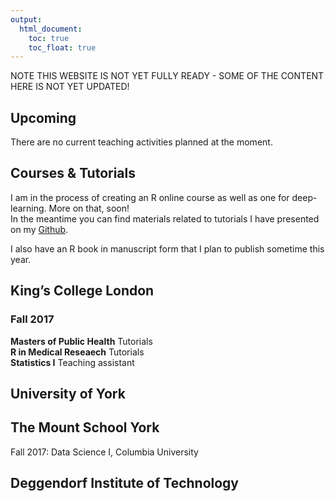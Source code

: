 ```yaml
---
output:
  html_document: 
    toc: true
    toc_float: true
---
```


<link rel="stylesheet" href="styles.css" type="text/css">

NOTE THIS WEBSITE IS NOT YET FULLY READY - SOME OF THE CONTENT HERE IS NOT YET UPDATED! 

## Upcoming

There are no current teaching activities planned at the moment.

## Courses & Tutorials

I am in the process of creating an R online course as well as one for deep-learning. More on that, soon!<br>
In the meantime you can find materials related to tutorials I have presented on my [Github](https://github.com/h21k).

I also have an R book in manuscript form that I plan to publish sometime this year. 


## King's College London

### Fall 2017 
<b>Masters of Public Health</b> Tutorials<br>
<b>R in Medical Reseaech</b> Tutorials<br>
<b>Statistics I</b> Teaching assistant<br>

## University of York

## The Mount School York

Fall 2017: Data Science I, Columbia University

## Deggendorf Institute of Technology




